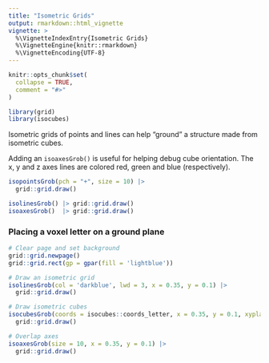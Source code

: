 ```yaml
---
title: "Isometric Grids"
output: rmarkdown::html_vignette
vignette: >
  %\VignetteIndexEntry{Isometric Grids}
  %\VignetteEngine{knitr::rmarkdown}
  %\VignetteEncoding{UTF-8}
---
```


```r
knitr::opts_chunk$set(
  collapse = TRUE,
  comment = "#>"
)
```

```r
library(grid)
library(isocubes)
```

Isometric grids of points and lines can help "ground" a structure made from
isometric cubes.

Adding an `isoaxesGrob()` is useful for helping debug cube orientation.  The
x, y and z axes lines are colored red, green and blue (respectively).


```r
isopointsGrob(pch = "+", size = 10) |> 
  grid::grid.draw()
```


```r
isolinesGrob() |> grid::grid.draw()
isoaxesGrob()  |> grid::grid.draw()
```


### Placing a voxel letter on a ground plane

```r
# Clear page and set background
grid::grid.newpage()
grid::grid.rect(gp = gpar(fill = 'lightblue'))

# Draw an isometric grid
isolinesGrob(col = 'darkblue', lwd = 3, x = 0.35, y = 0.1) |> 
  grid::grid.draw()

# Draw isometric cubes
isocubesGrob(coords = isocubes::coords_letter, x = 0.35, y = 0.1, xyplane = 'right') |>
  grid::grid.draw()

# Overlap axes
isoaxesGrob(size = 10, x = 0.35, y = 0.1) |>
  grid::grid.draw()
```
